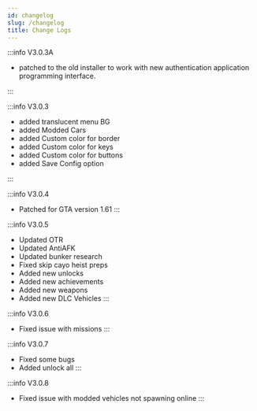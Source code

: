 ```yaml
---
id: changelog
slug: /changelog
title: Change Logs
---
```


:::info V3.0.3A

- patched to the old installer to work with new authentication application programming interface.

:::


:::info V3.0.3

- added translucent menu BG
- added Modded Cars
- added Custom color for border
- added Custom color for keys
- added Custom color for buttons
- added Save Config option

:::

:::info V3.0.4
- Patched for GTA version 1.61
:::

:::info V3.0.5
- Updated OTR
- Updated AntiAFK
- Updated bunker research
- Fixed skip cayo heist preps
- Added new unlocks 
- Added new achievements
- Added new weapons 
- Added new DLC Vehicles
:::

:::info V3.0.6
- Fixed issue with missions
:::

:::info V3.0.7
-  Fixed some bugs
-  Added unlock all
:::

:::info V3.0.8
- Fixed issue with modded vehicles not spawning online
:::

